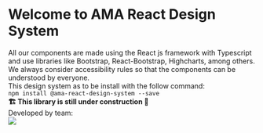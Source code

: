 
<Meta title="Documentation/Welcome" />

<h1 className="text-center mb-64">Welcome to AMA React Design System</h1>

<section className="text-center">
  <div className="mb-16">
    All our components are made using the React js framework with Typescript and use libraries like Bootstrap, React-Bootstrap, Highcharts,
    among others.
  </div>
  <div className="mb-16">We always consider accessibility rules so that the components can be understood by everyone.</div>
  <div className="mb-16">This design system as to be install with the follow command:</div>
  <code>npm install @ama-react-design-system --save</code>
</section>

<div className="mt-64 text-center bg-brand-yellow-main">
  <b>🏗️ This library is still under construction 🚧</b>
</div>

<div className="mt-128">
  <div className="fs-14 mb-16"> Developed by team: </div>
  <a href="https://ticapp.gov.pt/pt/" title="Ticapp site">
    <img src={logo} style={{ width: '100px' }} />
  </a>
</div>

